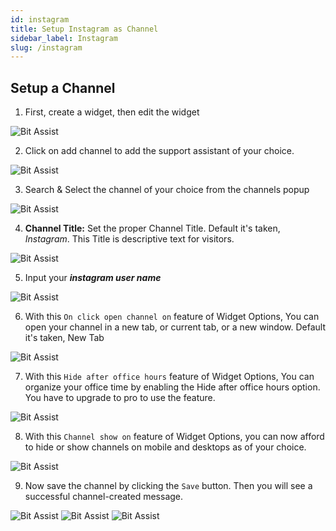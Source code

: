 ```yaml
---
id: instagram
title: Setup Instagram as Channel
sidebar_label: Instagram
slug: /instagram
---
```



<!-- ## Overview -->

## Setup a Channel

1.	First, create a widget, then edit the widget
  <Image src="channels/instagram/create-widget" alt="Bit Assist" w="1046" h="200"/>
 
2.	Click on add channel to add the support assistant of your choice.
  <Image src="channels/instagram/create-click-add-channel" alt="Bit Assist" w="1046" h="200"/>
 
3.	Search & Select the channel of your choice from the channels popup
  <Image src="channels/instagram/search-and-select" alt="Bit Assist" w="1046" h="200"/>
 

4.	**Channel Title:** Set the proper Channel Title. Default it's taken, *Instagram*. This Title is descriptive text for visitors.
  <Image src="channels/instagram/channel-title" alt="Bit Assist" w="1046" h="200"/>
 
5.	Input your ***instagram user name*** 
  <Image src="channels/instagram/channel-username" alt="Bit Assist" w="1046" h="200"/>

6.	With this `On click open channel on` feature of Widget Options, You can open your channel in a new tab, or current tab, or a new window. Default it's taken, New Tab
  <Image src="channels/instagram/open-channel" alt="Bit Assist" w="1046" h="200"/>
 
7.	With this `Hide after office hours` feature of Widget Options, You can organize your office time by enabling the Hide after office hours option. You have to upgrade to pro to use the feature.
  <Image src="channels/instagram/business-hours" alt="Bit Assist" w="1046" h="200"/>
 
8.	With this `Channel show on` feature of Widget Options, you can now afford to hide or show channels on mobile and desktops as of your choice.
  <Image src="channels/instagram/hide-and-show-channel" alt="Bit Assist" w="1046" h="200"/>

9.	Now save the channel by clicking the `Save` button. Then you will see a successful channel-created message.
  <Image src="channels/instagram/save" alt="Bit Assist" w="1046" h="200"/>
  <Image src="channels/instagram/successful-message" alt="Bit Assist" w="1046" h="200"/>
  <Image src="channels/instagram/window-show" alt="Bit Assist" w="1046" h="200"/>


<Feedback/>